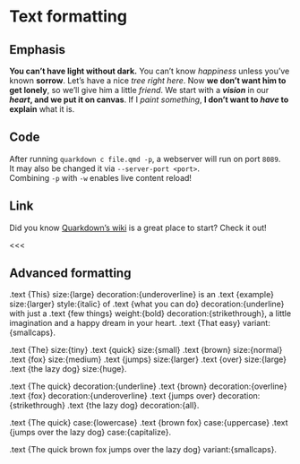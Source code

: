 # Text formatting

## Emphasis

**You can't have light without dark.** You can't know *happiness* unless you've known **sorrow**. Let's have a nice *tree right here*. Now __we don't want him to get lonely__, so we'll give him a little _friend_.
We start with a ***vision*** in our **_heart_, and we put it on canvas**. If I *paint something*, **I don't want to *have* to explain** what it is.

## Code

After running `quarkdown c file.qmd -p`, a webserver will run on port `8089`.  
It may also be changed it via `--server-port <port>`.  
Combining `-p` with `-w` enables live content reload!

## Link

Did you know [Quarkdown's wiki](https://github.com/iamgio/quarkdown/wiki) is a great place to start? Check it out!

<<<

## Advanced formatting

.text {This} size:{large} decoration:{underoverline} is an .text {example} size:{larger} style:{italic} of .text {what you can do} decoration:{underline} with just a .text {few things} weight:{bold} decoration:{strikethrough}, a little imagination and a happy dream in your heart. .text {That easy} variant:{smallcaps}.

.text {The} size:{tiny} .text {quick} size:{small} .text {brown} size:{normal} .text {fox} size:{medium} .text {jumps} size:{larger} .text {over} size:{large} .text {the lazy dog} size:{huge}.

.text {The quick} decoration:{underline} .text {brown} decoration:{overline} .text {fox} decoration:{underoverline} .text {jumps over} decoration:{strikethrough} .text {the lazy dog} decoration:{all}.

.text {The quick} case:{lowercase} .text {brown fox} case:{uppercase} .text {jumps over the lazy dog} case:{capitalize}.

.text {The quick brown fox jumps over the lazy dog} variant:{smallcaps}.